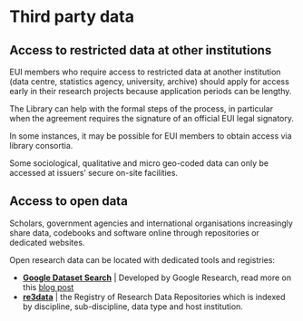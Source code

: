 # Third party data {.unnumbered}

## Access to restricted data at other institutions
EUI members who require access to restricted data at another institution (data centre, statistics agency, university, archive) should apply for access early in their research projects because application periods can be lengthy. 

The Library can help with the formal steps of the process, in particular when the agreement requires the signature of an official EUI legal signatory.

In some instances, it may be possible for EUI members to obtain access via library consortia. 

::: {.callout-caution}
Some sociological, qualitative and micro geo-coded data can only be accessed at issuers' secure on-site facilities.
::: 


## Access to open data 

Scholars, government agencies and international organisations increasingly share data, codebooks and software online through repositories or dedicated websites. 

Open research data can be located with dedicated tools and registries:

- [**Google Dataset Search**](https://datasetsearch.research.google.com/) | Developed by Google Research, read more on this [blog post](https://research.google/blog/datasets-at-your-fingertips-in-google-search/)
- [**re3data**](https://www.re3data.org/) | the Registry of Research Data Repositories which is indexed by discipline, sub-discipline, data type and host institution.